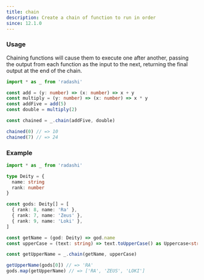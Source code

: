 ```yaml
---
title: chain
description: Create a chain of function to run in order
since: 12.1.0
---
```


### Usage

Chaining functions will cause them to execute one after another, passing the output from each function as the input to the next, returning the final output at the end of the chain.

```ts twoslash
import * as _ from 'radashi'

const add = (y: number) => (x: number) => x + y
const multiply = (y: number) => (x: number) => x * y
const addFive = add(5)
const double = multiply(2)

const chained = _.chain(addFive, double)

chained(0) // => 10
chained(7) // => 24
```

### Example

```ts twoslash
import * as _ from 'radashi'

type Deity = {
  name: string
  rank: number
}

const gods: Deity[] = [
  { rank: 8, name: 'Ra' },
  { rank: 7, name: 'Zeus' },
  { rank: 9, name: 'Loki' },
]

const getName = (god: Deity) => god.name
const upperCase = (text: string) => text.toUpperCase() as Uppercase<string>

const getUpperName = _.chain(getName, upperCase)

getUpperName(gods[0]) // => 'RA'
gods.map(getUpperName) // => ['RA', 'ZEUS', 'LOKI']
```
